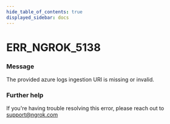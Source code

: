 ```yaml
---
hide_table_of_contents: true
displayed_sidebar: docs
---
```



# ERR_NGROK_5138

### Message
The provided azure logs ingestion URI is missing or invalid.

<ErrorDetails error='err_ngrok_5138' />


### Further help
If you're having trouble resolving this error, please reach out to [support@ngrok.com](mailto:support@ngrok.com?subject=Help%20with%20ERR_NGROK_5138)

